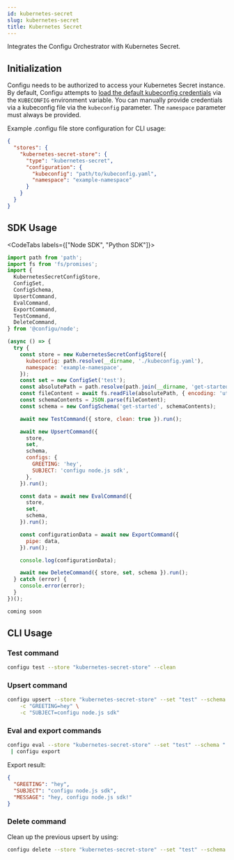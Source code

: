 ```yaml
---
id: kubernetes-secret
slug: kubernetes-secret
title: Kubernetes Secret
---
```


Integrates the Configu Orchestrator with Kubernetes Secret.

## Initialization

Configu needs to be authorized to access your Kubernetes Secret instance. By default, Configu attempts to [load the default kubeconfig credentials](https://kubernetes.io/docs/concepts/configuration/organize-cluster-access-kubeconfig/#the-kubeconfig-environment-variable) via the `KUBECONFIG` environment variable. You can manually provide credentials via a kubeconfig file via the `kubeconfig` parameter. The `namespace` parameter must always be provided.

Example .configu file store configuration for CLI usage:

```json
{
  "stores": {
    "kubernetes-secret-store": {
      "type": "kubernetes-secret",
      "configuration": {
        "kubeconfig": "path/to/kubeconfig.yaml",
        "namespace": "example-namespace"
      }
    }
  }
}
```

## SDK Usage

<CodeTabs labels={["Node SDK", "Python SDK"]}>

```js
import path from 'path';
import fs from 'fs/promises';
import {
  KubernetesSecretConfigStore,
  ConfigSet,
  ConfigSchema,
  UpsertCommand,
  EvalCommand,
  ExportCommand,
  TestCommand,
  DeleteCommand,
} from '@configu/node';

(async () => {
  try {
    const store = new KubernetesSecretConfigStore({
      kubeconfig: path.resolve(__dirname, './kubeconfig.yaml'),
      namespace: 'example-namespace',
    });
    const set = new ConfigSet('test');
    const absolutePath = path.resolve(path.join(__dirname, 'get-started.cfgu.json'));
    const fileContent = await fs.readFile(absolutePath, { encoding: 'utf8' });
    const schemaContents = JSON.parse(fileContent);
    const schema = new ConfigSchema('get-started', schemaContents);

    await new TestCommand({ store, clean: true }).run();

    await new UpsertCommand({
      store,
      set,
      schema,
      configs: {
        GREETING: 'hey',
        SUBJECT: 'configu node.js sdk',
      },
    }).run();

    const data = await new EvalCommand({
      store,
      set,
      schema,
    }).run();

    const configurationData = await new ExportCommand({
      pipe: data,
    }).run();

    console.log(configurationData);

    await new DeleteCommand({ store, set, schema }).run();
  } catch (error) {
    console.error(error);
  }
})();
```

```python
coming soon
```

</CodeTabs>

## CLI Usage

### Test command

```bash
configu test --store "kubernetes-secret-store" --clean
```

### Upsert command

```bash
configu upsert --store "kubernetes-secret-store" --set "test" --schema "./get-started.cfgu.json" \
    -c "GREETING=hey" \
    -c "SUBJECT=configu node.js sdk"
```

### Eval and export commands

```bash
configu eval --store "kubernetes-secret-store" --set "test" --schema "./get-started.cfgu.json" \
 | configu export
```

Export result:

```json
{
  "GREETING": "hey",
  "SUBJECT": "configu node.js sdk",
  "MESSAGE": "hey, configu node.js sdk!"
}
```

### Delete command

Clean up the previous upsert by using:

```bash
configu delete --store "kubernetes-secret-store" --set "test" --schema "./get-started.cfgu.json"
```
